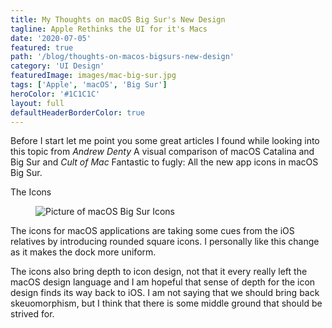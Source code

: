 ```yaml
---
title: My Thoughts on macOS Big Sur's New Design
tagline: Apple Rethinks the UI for it's Macs
date: '2020-07-05'
featured: true
path: '/blog/thoughts-on-macos-bigsurs-new-design'
category: 'UI Design'
featuredImage: images/mac-big-sur.jpg
tags: ['Apple', 'macOS', 'Big Sur']
heroColor: '#1C1C1C'
layout: full
defaultHeaderBorderColor: true
---
```


Before I start let me point you some great articles I found while looking into this topic from *Andrew Denty* <ExternalLink url="https://www.andrewdenty.com/blog/2020/07/01/a-visual-comparison-of-macos-catalina-and-big-sur.html">A visual comparison of macOS Catalina and Big Sur</ExternalLink> and *Cult of Mac* <ExternalLink url="https://www.cultofmac.com/715717/fantastic-fugly-all-new-app-icons-macos-big-sur/">Fantastic to fugly: All the new app icons in macOS Big Sur</ExternalLink>. 

<SectionHeader>
  The Icons
</SectionHeader>

<figure>

![Picture of macOS Big Sur Icons](/images/big-sur-icons-macos.png)

</figure>
The icons for macOS applications are taking some cues from the iOS relatives by introducing rounded square icons.  I personally like this change as it makes the dock more uniform. 

The icons also bring depth to icon design,  not that it every really left the macOS design language and I am hopeful that sense of depth for the icon design finds its way back to iOS. I am not saying that we should bring back skeuomorphism, but I think that there is some middle ground that should be strived for.
<BuyMeACoffeeWidget />